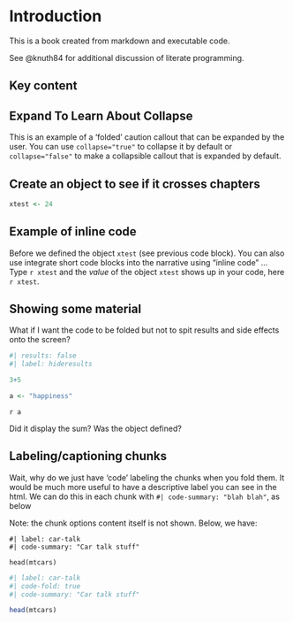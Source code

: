 
# Introduction

This is a book created from markdown and executable code.

See @knuth84 for additional discussion of literate programming.


## Key content

:::{.callout-note collapse="true"}

## Expand To Learn About Collapse

This is an example of a 'folded' caution callout that can be expanded by the user. You can use `collapse="true"` to collapse it by default or `collapse="false"` to make a collapsible callout that is expanded by default.
:::


## Create an object to see if it crosses chapters

```r


xtest <- 24

```


## Example of inline code

Before we defined the object `xtest` (see previous code block). You can also use integrate short code blocks into the narrative using "inline code" ... Type ``r xtest`` and the *value* of the object `xtest` shows up in your code, here `r xtest`. 




## Showing some material

What if I want the code to be folded but not to spit results and side effects  onto the screen?

```r
#| results: false
#| label: hideresults

3+5

a <- "happiness"

```

`r a`

Did it display the sum?  Was the object defined?


## Labeling/captioning chunks

Wait, why do we just have 'code' labeling the chunks when you fold them. It would be much more useful to have a descriptive label you can see in the html. We can do this in each chunk with `#| code-summary: "blah blah"`, as below


Note: the chunk options content itself is not shown. Below, we have: 

```
#| label: car-talk
#| code-summary: "Car talk stuff"

head(mtcars)

```


```r
#| label: car-talk
#| code-fold: true
#| code-summary: "Car talk stuff"

head(mtcars)

```